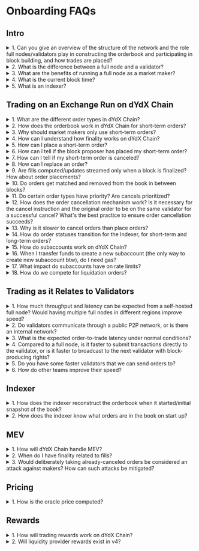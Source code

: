 # Onboarding FAQs

## Intro

<details>
<summary>1. Can you give an overview of the structure of the network and the role full nodes/validators play in constructing the orderbook and participating in block building, and how trades are placed?</summary>

- dYdX Chain (or "v4") is composed of full nodes and each maintains an in-memory order book. Anyone can use the open source software to run a full node. Traders can submit order placements and cancellations to full nodes, which gossip the transactions amongst themselves.
- Full nodes with enough delegated layer 1 governance tokens participate in block building as validators. Validators on dYdX Chain take turns proposing blocks of trades every ~1 second. The validator whose turn it is to propose a block at a given height is called the proposer. The proposer uses its mempool orderbook to propose a block of matches, which validators either accept or reject according to CometBFT (Tendermint) consensus.
- All full nodes have visibility into the consensus process and the transactions in the mempool. Another component of dYdX Chain is the indexer software, an application that reads data from full nodes and exposes it via REST / WebSocket APIs for convenience.

</details>

<details>
<summary>2. What is the difference between a full node and a validator?</summary>

- A full node does not participate in consensus. It receives data from other full nodes and validators in the network via the gossip protocol. A validator participates in consensus by broadcasting votes signed by each validator’s private keys.

</details>

<details>
<summary>3. What are the benefits of running a full node as a market maker?</summary>

- Running a full node will eliminate the latency between placing an order and when the actual order is gossiped throughout the network. Without your own node, your order will need to first be relayed to the nearest geographic node, which will then propagate it throughout the network for you. With your own node, your order will directly be gossiped.
- Instructions on how to set up a full node can be found [here](./infrastructure_providers-validators/how_to_set_up_full_node.md).

</details>

<details>
<summary>4. What is the current block time?</summary>

- The current block time is ~1 second on average.

</details>

<details>
<summary>5. What is an indexer?</summary>

- The indexer is a read-only service that consumes real-time data from dYdX Chain to a database for visibility to users. The indexer consumes data from dYdX Chain via a connection to a full node. The full node contains a copy of the blockchain and an in-memory order book. When the full node updates its copy of the blockchain and in-memory order book due to processing transactions, it will also stream these updates to the indexer. The indexer keeps the data in its database synced with the full-node using these updates. This data is made available to users querying through HTTPS REST APIs and streaming via websockets. More info can be found [here](./concepts-architecture/indexer.md).

</details>

## Trading on an Exchange Run on dYdX Chain

<details>
<summary>1. What are the different order types in dYdX Chain?</summary>

- There are two order types: Short-Term orders and stateful orders.
  - Short-Term orders are meant for programmatic, low-latency traders that want to place orders with shorter expirations.
  - Stateful orders are meant for retail that wants to place orders with longer expirations. These orders exist on chain.

</details>

<details>
<summary>2. How does the orderbook work in dYdX Chain for short-term orders?</summary>

- Each validator runs their own in-memory orderbook (also known as mempool), and the set of orders each validator knows about is what order placement transactions are in their mempool.
- User places a trade on a decentralized front end (e.g., website) or via the typescript or python client that places orders directly to a full node or validator API.
- The consensus process picks one validator to be the block proposer. The selected validator will propose their view of the matches in the next proposed block.
- If the matches are valid (orders cross, subaccounts well-collateralized, etc.) and accepted by ⅔+ of validator stake weight (consensus), then the block is committed and those matches are written to state as valid matches.
- After the block is committed, the updated on-chain (and off-chain) data is streamed from full nodes to Indexers. The Indexer then makes this data available via API and websockets back to the front end and/or any other outside services querying for this data.
- Note: the block proposer’s matches are the canonical matches for the next block assuming their block is accepted by consensus.
  - Other validators maintain a list of matches and those matches might differ from the block proposer’s matches, but if they’re not the block proposer those matches will not be proposed in the next block.
  - Similarly, the indexer is not the block proposer so its list of matches might be different from the block proposer’s matches, until the network reaches finality.

</details>

<details>
<summary>3. Why should market makers only use short-term orders?</summary>

- Short-Term orders are placed and can be immediately matched after they’re added to the mempool, while stateful orders can only be placed and matched after they’re added to a block.
  - Short-Term orders should always have superior time priority to stateful orders.
  - Stateful orders have worse time priority since they can only be matched after they are included on the block, short-term orders can be matched in the same block.
- Short-Term orders have less restrictive rate limits than stateful order rate limits. See rate limits later on in this section.
- Short-Term orders can be replaced, and stateful orders currently don’t support replacement.
- Short-Term orders can be canceled immediately after they’re placed, while stateful orders can only be canceled after they’ve been included in a block.
- Short-Term orders can be received by validators in any order, while stateful orders have an ordering requirement and will fail to be placed if they’re received out of order.
  - This is because stateful orders use a “sequence number”, which is equivalent to a nonce on Ethereum. Short-Term orders don’t use this.

</details>

<details>
<summary>4. How can I understand how finality works on dYdX Chain?</summary>

- When your order fills, a block proposer will propose a block containing the fill (visible to the whole network), and then the block will go through consensus. If the block is valid it will be finalized a couple seconds later (in Cosmos-speak this happens at the “commit” stage of consensus after all validators have voted). At that point, an indexer service will communicate the fill to you.
- It is recommended to post orders with a “Good-Til-Block” of the current block height, and adjusting prices once per block. If the block is published without a match to your order, you know that it is no longer active and did not fill.

</details>

<details>
<summary>5. How can I place a short-term order?</summary>

- Please use the latest dYdX Chain [typescript client](https://www.npmjs.com/package/@dydxprotocol/v4-client-js) to place orders.
- Please refer to the [order.proto](https://github.com/dydxprotocol/v4-chain/blob/main/proto/dydxprotocol/clob/order.proto) for parameter and field definitions.
- For more advanced order placements, please refer to one of the [validator clients](./introduction-getting_started.md#Trading-Via-Api).

</details>

<details>
<summary>6. How can I tell if the block proposer has placed my short-term order?</summary>

- The block proposer has proposed and filled the order in the block.
- The block proposer has the order in their mempool.

</details>

<details>
<summary>7. How can I tell if my short-term order is canceled?</summary>

- Short-term order placements and cancellations are best-effort, and therefore their cancels and placement can't be considered actually canceled and unfillable until expiry.
- A FOK or IOC order can also be seen as canceled if a fill does not occur after expiry.
- The indexer does not send a websocket notification if a short-term order has been canceled.
- However, since the goodTilBlock for the cancel needs to be set when placing the cancel, the block height can be checked to ensure that the cancel was successful.
- This is lower latency than what a websocket notification could provide.

</details>

<details>
<summary>8. How can I replace an order?</summary>

- Replacing an order reuses the short-term order placement function with the [same order ID](https://github.com/dydxprotocol/v4-chain/blob/main/proto/dydxprotocol/clob/order.proto#L10) and an equal-to-or-greater good til block.
- Note: when replacing partially-filled orders, the previous fill amount is counted towards your current order.
  - Example: Buy 1 BTC order @ $20k is filled for 0.5 BTC. After replacing that order with a Buy 2 BTC order @ $25k, that order can only be filled for a maximum of 1.5 BTC. This is because the previously replaced order was already filled for 0.5 BTC.

</details>

<details>
<summary>9. Are fills computed/updates streamed only when a block is finalized? How about order placements?</summary>

- Fills are computed only when a block is finalized.
- Short term order place / cancel (including IOC / FOK orders being canceled due to not filling / being on the book or POST-ONLY orders crossing) are streamed when the full node the Indexer deployment is listening to receives the order / cancel and not only when the block is finalized.
  - This is why the status “BEST_EFFORT_OPENED” or “BEST_EFFORT_CANCELED” since the Indexer only knows that a full-node received the order / cancel, and it’s not guaranteed to be true across the whole network.
- For the orderbook updates, these are sent when the full-node the Indexer is listening to receives orders / cancels and not just when the block is finalized.
  - For example, when the full-node receives a short term order it will be approximate how much is filled and how much would go on the orderbook. This is what the Indexer uses to stream orderbook updates. However, there is no guarantee that the orderbook looks the same in other nodes in the network.
- Note that you can now stream the orderbook directly through your full node for the orderbook. Read more about that [here](./infrastructure_providers-validators/full_node_streaming.md).

</details>

<details>
<summary>10. Do orders get matched and removed from the book in between blocks?</summary>

- For removal of short term orders, yes they can be removed in between blocks, however this is on a node-by-node basis and not across the whole network.
  - E.g. a short-term order could be removed on one node, but still be present on another.
  - When a short-term order expires (current block height > goodtilBlock), then it is guaranteed to be removed from all nodes.
- For removal of stateful orders, they can be removed from the book in-between blocks. This is on a node-by-node basis.
  - If the node removing the stateful orders is the block proposer, these stateful order removals will also be propagated to all other nodes, and be entirely removed from the network.
- For all orders, regarding matching:
  - For matching, each node on the network will attempt to match the orders as they are received in-between blocks.
  - Per block, only 1 node (the block proposer) will propagate the matches it’s done during the block to all other nodes in the network. Validator nodes take turns being the block proposer based on their stake weight.
  - If a set of validators with ⅔+ of the stake weight of the network see the matches propagated as valid, then those matches are included in the block when finalized.
  - The only matches that occur on the network are the ones in the block.

</details>

<details>
<summary>11. Do certain order types have priority? Are cancels prioritized?</summary>

- Short term orders when received by a node will be matched against its in-memory orderbook.
  - Cancels of short-term orders are also processed by a node when received.
- Stateful orders (long-term / conditional) are matched at the end of the block when they are received.
  - E.g. Stateful orders have at least a 1 block-time delay (it’s possible the order does not get included in the block) between a node receiving the order, and it being matched.
  - Stateful order placement will be processed AFTER short-term order placements and cancellations for a block.
- Stateful order cancellations are also done at the end of the block they are received.
  - The stateful order cancellations are also processed AFTER short-term placements and cancellations for a block.
- As mentioned above, only the matches from the block proposer will be included in the block (if a set of validators with ⅔+ of the stake weight of the network see the matches as valid).

</details>

<details>
<summary>12. How does the order cancellation mechanism work? Is it necessary for the cancel instruction and the original order to be on the same validator for a successful cancel? What's the best practice to ensure order cancellation succeeds?</summary>

- Short-term:
  - When validators receive a cancellation, if they don't already see a match for the order, they will remove the order from their order book.
  - Only once every validator receives the cancellation is when the order will no longer be able to be matched.
  - The other way an order would no longer be matchable is if the block height is past the good til block.
- Long-term:
  - Once a stateful order cancellation is included into a block, the order will be canceled and no longer matchable. This could take 1s+ for a cancelation to be included in a block.

</details>

<details>
<summary>13. Why is it slower to cancel orders than place orders?</summary>

- An order placement only needs to be on a single validator to have a match happen, but the cancellation has to have arrived at the block proposer. Since the BP rotates, to be completely sure that the order won't be matched, it has to arrive at all the validators who will be block proposer before the order expires. This is why cancelations seem to be guaranteed slower than placing/matching orders.

</details>

<details>
<summary>14. How do order statuses transition for the Indexer, for short-term and long-term orders?</summary>

- Short-term:
  - Once the order is placed and seen by the Indexer's full-node, the order has status BEST_EFFORT_OPENED.
  - If the order is matched and has a fill in a block, the order has status OPEN.
  - If the order is fully-filled, the order has status FILLED.
  - If the order is canceled by a cancel order message, the order will have status BEST_EFFORT_CANCELED. The order may still have fills if other validator nodes haven't received the cancel message yet.
  - If the order expires due to the block height exceeding the good til block of the order, the order status will be CANCELED. The order can no longer be filled.
- Long-term:
  - Once the order is placed and included in a block, the order has status OPEN.
  - If the order is fully filled, the order has status FILLED.
  - If the cancelation of the order is included in a block, the order has status CANCELED. The order can no longer be filled.

</details>

<details>
<summary>15. How do subaccounts work on dYdX Chain?</summary>

- Each address’s subaccounts all fall under a single address, but they are labeled subaccount0, subaccount1, etc. This is unlike v3, where each subaccount was a secondary address.
- To begin trading, you need to make sure your funds are in your subaccount. You can do this two ways:
  - Frontend: Simply leave your frontend open and it will automatically sweep.
  - Backend: Simply transfer USDC to it like in [this example](https://github.com/dydxprotocol/v4-clients/blob/main/v4-client-js/examples/transfer_example_subaccount_transfer.ts).

</details>

<details>
<summary>16. When I transfer funds to create a new subaccount (the only way to create new subaccount btw), do I need gas?</summary>

- Yes, you will need gas. Fortunately, both USDC and cosmos native DYDX can be used to pay for gas fees. This USDC must be in the main wallet and not another subaccount to pay for fees.
- To ensure this, the frontend leaves a small amount of USDC in your wallet when sweeping into your subaccount, to ensure there's enough to pay for gas.

</details>

<details>
<summary>17. What impact do subaccounts have on rate limits?</summary>

- Rate limits are per account, and not per subaccount.

</details>

<details>
<summary>18. How do we compete for liquidation orders?</summary>

- If you run a full-node, there is a liquidations daemon that has metrics on what accounts are up for liquidation orders, and they could try and compete for liquidations that way.
- However, this is not at all documented so you'll have to work it out by reading code.

</details>

## Trading as it Relates to Validators

<details>
<summary>1. How much throughput and latency can be expected from a self-hosted full node? Would having multiple full nodes in different regions improve speed?</summary>

- Throughput of up to 1500 orders/second from our load-testing. Latency depends on which validator is the proposer. Having multiple full-nodes in different regions where there are validators (so maybe 1 in Europe + 1 in Tokyo) would lead to improved latency.

</details>

<details>
<summary>2. Do validators communicate through a public P2P network, or is there an internal network?</summary>

- It's a public P2P network.

</details>

<details>
<summary>3. What is the expected order-to-trade latency under normal conditions?</summary>

- Expected order → trade latency would be:
  - Time for order to get from the node it was submitted to, to the proposer, so location dependent.
  - Order match -> trade, probably at least 1 block so ~1.1s, could be more than 1 block.

</details>

<details>
<summary>4. Compared to a full node, is it faster to submit transactions directly to the validator, or is it faster to broadcast to the next validator with block-producing rights?</summary>

- It would be faster to submit a transaction directly to the block proposer, the difference between a full-node/validator is negligible unless that validator was the proposer.

</details>

<details>
<summary>5. Do you have some faster validators that we can send orders to?</summary>

- Validators usually don't expose the RPC endpoints for orders to be submitted to, and we also don't have a list of validator IPs.

</details>

<details>
<summary>6. How do other teams improve their speed?</summary>

- Some teams are trying to get data about the order book/order updates from a full-node they are running to improve the latency to receiving data, as there is additional latency to getting order updates due to the Indexer systems having additional latency. We currently do not have documentation around this, but are working on it.

</details>

## Indexer

<details>
<summary>1. How does the indexer reconstruct the orderbook when it started/initial snapshot of the book?</summary>

- A full node is run alongside the Indexer and sends messages to the indexer when it receives orders either from the RPC or gossiped from other nodes, as well as any updates from:
  - node pruning the order when it expires.
  - another order that matches an order that the node received earlier.
  - node removing order due to receiving a cancel from RPC or gossip.
- The indexer also updates the order book whenever it receives these order messages.

</details>

<details>
<summary>2. How does the indexer know what orders are in the book on start up?</summary>

- On a cold-start, a full-node would still have all the stateful orders and would send them to the indexer. For short-term orders, the full-node would not know them, nor would the indexer. Since short-term orders only are valid for 20 blocks, within 20 blocks the indexer would have an accurate view of the order book, but for the first 20 blocks it would not.

</details>

## MEV

<details>
<summary>1. How will dYdX Chain handle MEV?</summary>

- Unlike general-purpose smart contract environments, the Cosmos infrastructure enables unique MEV solutions to be built that align a validator’s incentives with a user’s incentives. dYdX Chain has a framework where MEV is measured via a [dashboard](https://dydx.exchange/blog/distinguishing-mev-from-expected-noise) created by Skip Protocol. The first step would be to punish validators with slashing. Further proposed solutions are still being considered, and will be announced once finalized.

</details>

<details>
<summary>2. When do I have finality related to fills?</summary>

- When your order fills, a block proposer proposes a block containing the fill (visible to the whole network), and then the block undergoes consensus. If the block is valid, it finalizes shortly thereafter (in Cosmos-speak this happens at the “commit” stage of consensus, after all validators have voted). In Cosmos, every block is final (no reorgs or forks).
- If you’re connected via full node, you’ll see each step of this process. If you’re connected via the indexer service, you’ll see order updates over webSocket as soon as each block is confirmed.

</details>

<details>
<summary>3. Would deliberately taking already-canceled orders be considered an attack against makers? How can such attacks be mitigated?</summary>

- Nodes should respect cancels as soon as they receive them, if they don't then we see that as MEV and the aforementioned dashboard/metrics tracking MEV will track that.

</details>

## Pricing

<details>
<summary>1. How is the oracle price computed?</summary>

- The oracle price has five parts:
  - Skip Protocol Sidecar: side car that pulls price data from external sources and caches them for the validator to use [link](https://docs.skip.money/slinky/integrations/dydx).
  - Vote Extensions: Every block during the Precommit stage, all validators will submit vote extensions for what they believe the oracle price of all tracked assets should be.
  - Consensus: The block after VE are submitted, Slinky deterministically aggregates all VE from the previous block and proposes a new updated price which is voted into consensus.
  - Module: updates the state based on the new price, also has logic for validation and etc. [link](https://github.com/dydxprotocol/v4-chain/tree/main/protocol/x/prices).
  - Params: determines the external sources and sensitivity [link](https://github.com/dydxprotocol/v4-testnets/blob/main/dydx-testnet-4/genesis.json#L6106), these are configured per network (testnet genesis example), but should query the network config for these `dydxprotocold query prices list-market-param`.

</details>

## Rewards

<details>
<summary>1. How will trading rewards work on dYdX Chain?</summary>

- Trading rewards are not controlled by dYdX. dYdX recommends that trading rewards could be calculated primarily based on total taker fees paid, along with a few other variables. The full proposed formula can be found [here](./concepts-trading/rewards_fees_and_parameters.md). These rewards could be distributed on a block by block basis (1-2 seconds).

</details>

<details>
<summary>2. Will liquidity provider rewards exist in v4?</summary>

- Liquidity provider rewards in v4 are not controlled by dYdX. dYdX recommends that liquidity provider rewards should cease to exist in v4. Makers could be rewarded with a maker rebate ranging from 0.5bps to 1.1bps, based on their nominal volume and volume share. The full proposed fee schedule can be found [here](./concepts-trading/rewards_fees_and_parameters.md).

</details>
